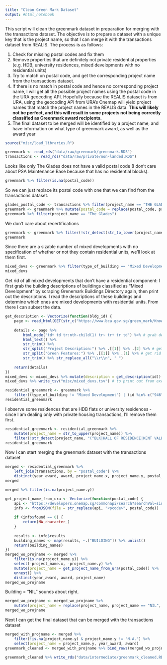 ```yaml
---
title: "Clean Green Mark Dataset"
output: #html_notebook
---
```


This script will clean the greenmark dataset in preparation for merging with the transactions dataset. The objective is to prepare a dataset with a unique key that is the project name, so that I can merge it with the transactions dataset from REALIS. The process is as follows: 

1. Check for missing postal codes and fix them
1. Remove properties that are definitely not private residential properties (e.g. HDB, university residences, mixed developments with no residential units)
1. Try to match on postal code, and get the corresponding project name from the transactions dataset.
1. If there is no match in postal code and hence no corresponding project name, I will get all the possible project names using the postal code in the URA geocoding API. Hopefully because the REALIS dataset is from URA, using the geocoding API from URA's Onemap will yield project names that match the project names in the REALIS data. **This will likely not be perfect, and this will result in some projects not being correctly classified as Greenmark award recipients.**
1. The final dataset to be merged will be identified by a project name, and have information on what type of greenmark award, as well as the award year


```r
source("misc/load_libraries.R")
```

```r
greenmark <- read_rds("data/raw/greenmark/greenmark.RDS")
transactions <- read_rds("data/raw/private/non-landed.RDS")
```

Looks like only The Glades does not have a valid postal code (I don't care about PSA Maintenance Base because that has no residential blocks).

```r
greenmark %>% filter(is.na(postal_code))
```

So we can just replace its postal code with one that we can find from the transactions dataset.

```r
glades_postal_code <- transactions %>% filter(project_name == "THE GLADES") %>% .$postal_code %>% .[1]
greenmark <- greenmark %>% mutate(postal_code = replace(postal_code, project_name == "The Glades", glades_postal_code))
greenmark %>% filter(project_name == "The Glades")
```

We don't care about recertifications

```r
greenmark <- greenmark %>% filter(!str_detect(str_to_lower(project_name), "certification"))
greenmark
```

Since there are a sizable number of mixed developments with no specification of whether or not they contain residential units, we'll look at them first.

```r
mixed_devs <- greenmark %>% filter(type_of_building == "Mixed Development")
mixed_devs
```

Get rid of all mixed developments that don't have a residential component: I first grab the building descriptions of buildings classified as "Mixed Development" by scraping Grenemark Buildings Directory again, then print out the descriptions. I read the descriptions of these buildings and determine which ones are mixed developments with residential units. From there I can subset the data.

```r
get_description <- Vectorize(function(bldg_id) {
    page <- read_html(GET(str_c("https://www.bca.gov.sg/green_mark/KnowledgeResources/BuildingDirectoryDetail.aspx?id=", bldg_id)))
    
    details <- page %>% 
        html_node("td+ td tr:nth-child(1) tr~ tr+ tr td") %>% # grab details section
        html_text() %>% 
        str_trim() %>% 
        str_split("Project Description:") %>% .[[1]] %>% .[2] %>% # get rid of preceding details
        str_split("Green Features:") %>% .[[1]] %>% .[1] %>% # get rid of green features section
        str_trim() %>% str_replace_all("\\r\\n", " ")
    
    return(details)
})
mixed_devs <- mixed_devs %>% mutate(description = get_description(id))
mixed_devs %>% write_tsv("misc/mixed_devs.tsv") # to print out from excel
```

```r
residential_greenmark <- greenmark %>% 
    filter((type_of_building != "Mixed Development") | (id %in% c("946", "669", "1606", "1639", "1140", "1141", "650", "907")))
residential_greenmark
```

I observe some residences that are HDB flats or university residences - since I am dealing only with private housing transactions, I'll remove them first.

```r
residential_greenmark <- residential_greenmark %>% 
    mutate(project_name = str_to_upper(project_name)) %>% 
    filter(!str_detect(project_name, "(^BLK|HALL OF RESIDENCE|KENT VALE|FACULTY HOUSING|UNIVERSITY)"))
residential_greenmark
```


Now I can start merging the greenmark dataset with the transactions dataset

```r
merged <- residential_greenmark %>% 
    left_join(transactions, by = "postal_code") %>% 
    distinct(year_award, award, project_name.x, project_name.y, postal_code)
merged
```


```r
merged %>% filter(is.na(project_name.y))
```

```r
get_project_name_from_ura <- Vectorize(function(postal_code) {
    api <- "https://developers.onemap.sg/commonapi/search?searchVal=singapore+<pcode>&returnGeom=Y&getAddrDetails=Y&pageNum=1"
    info <- fromJSON(file = str_replace(api, "<pcode>", postal_code))
    
    if (info$found == 0) {
        return(NA_character_)
    }
    
    results <- info$results
    building_names <- map(results, ~.["BUILDING"]) %>% unlist()
    return(building_names)
})
merged_wo_projname <- merged %>% 
    filter(is.na(project_name.y)) %>%
    select(-project_name.x, -project_name.y) %>% 
    mutate(project_name = get_project_name_from_ura(postal_code)) %>% 
    unnest() %>% 
    distinct(year_award, award, project_name)
merged_wo_projname
```

Building = "NIL" sounds about right.

```r
merged_wo_projname <- merged_wo_projname %>% 
    mutate(project_name = replace(project_name, project_name == "NIL", "16 LAKESHORE VIEW"))
merged_wo_projname
```

Next I can get the final dataset that can be merged with the transactions dataset

```r
merged_with_projname <- merged %>% 
    filter(!is.na(project_name.y) & project_name.y != "N.A.") %>% 
    select(project_name = project_name.y, year_award, award)
greenmark_cleaned <- merged_with_projname %>% bind_rows(merged_wo_projname)
```

```r
greenmark_cleaned %>% write_rds("data/intermediate/greenmark_cleaned.RDS")
```



